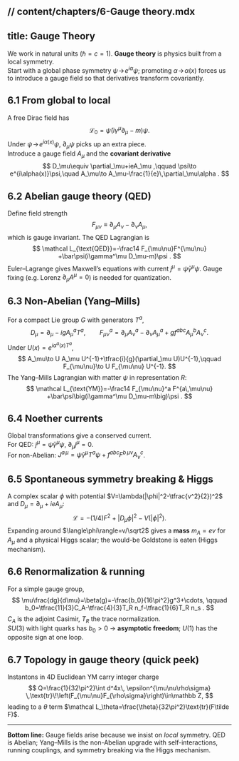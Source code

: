 // content/chapters/6-Gauge theory.mdx
---
title: Gauge Theory
---

We work in natural units ($\hbar=c=1$). **Gauge theory** is physics built from a local symmetry.  
Start with a global phase symmetry $\psi \!\to\! e^{i\alpha}\psi$; promoting $\alpha\!\to\!\alpha(x)$ forces us to introduce a gauge field so that derivatives transform covariantly.

## 6.1  From global to local

A free Dirac field has
$$
\mathcal L_0=\bar\psi(i\gamma^\mu\partial_\mu-m)\psi .
$$
Under $\psi\!\to\!e^{i\alpha(x)}\psi$, $\partial_\mu\psi$ picks up an extra piece.  
Introduce a gauge field $A_\mu$ and the **covariant derivative**
$$
D_\mu\equiv \partial_\mu+ieA_\mu ,\qquad \psi\to e^{i\alpha(x)}\psi,\quad
A_\mu\to A_\mu-\frac{1}{e}\,\partial_\mu\alpha .
$$

## 6.2  Abelian gauge theory (QED)

Define field strength
$$
F_{\mu\nu}\equiv \partial_\mu A_\nu-\partial_\nu A_\mu ,
$$
which is gauge invariant. The QED Lagrangian is
$$
\mathcal L_{\text{QED}}=-\frac14 F_{\mu\nu}F^{\mu\nu}
+\bar\psi(i\gamma^\mu D_\mu-m)\psi .
$$
Euler–Lagrange gives Maxwell’s equations with current $j^\mu=\bar\psi\gamma^\mu\psi$.
Gauge fixing (e.g. Lorenz $\partial_\mu A^\mu=0$) is needed for quantization.

## 6.3  Non-Abelian (Yang–Mills)

For a compact Lie group $G$ with generators $T^a$,
$$
D_\mu=\partial_\mu-igA_\mu^a T^a,\qquad
F_{\mu\nu}^a=\partial_\mu A_\nu^a-\partial_\nu A_\mu^a+g f^{abc}A_\mu^bA_\nu^c .
$$
Under $U(x)=e^{i\alpha^a(x)T^a}$,
$$
A_\mu\to U A_\mu U^{-1}+\tfrac{i}{g}(\partial_\mu U)U^{-1},\qquad
F_{\mu\nu}\to U F_{\mu\nu} U^{-1}.
$$
The Yang–Mills Lagrangian with matter $\psi$ in representation $R$:
$$
\mathcal L_{\text{YM}}=-\frac14 F_{\mu\nu}^a F^{a\,\mu\nu}
+\bar\psi\big(i\gamma^\mu D_\mu-m\big)\psi .
$$

## 6.4  Noether currents

Global transformations give a conserved current.  
For QED: $j^\mu=\bar\psi\gamma^\mu\psi$, $\partial_\mu j^\mu=0$.  
For non-Abelian: $J^{a\,\mu}=\bar\psi\gamma^\mu T^a\psi + f^{abc}F^{b\,\mu\nu}A_\nu^c$.

## 6.5  Spontaneous symmetry breaking & Higgs

A complex scalar $\phi$ with potential $V=\lambda(|\phi|^2-\tfrac{v^2}{2})^2$ and $D_\mu=\partial_\mu+ieA_\mu$:
$$
\mathcal L=-(1/4)F^2+|D_\mu\phi|^2-V(|\phi|^2).
$$
Expanding around $\langle\phi\rangle=v/\sqrt2$ gives a **mass** $m_A=ev$ for $A_\mu$ and a physical Higgs scalar; the would-be Goldstone is eaten (Higgs mechanism).

## 6.6  Renormalization & running

For a simple gauge group,
$$
\mu\frac{dg}{d\mu}=\beta(g)=-\frac{b_0}{16\pi^2}g^3+\cdots,
\qquad
b_0=\tfrac{11}{3}C_A-\tfrac{4}{3}T_R n_f-\tfrac{1}{6}T_R n_s .
$$
$C_A$ is the adjoint Casimir, $T_R$ the trace normalization.  
$SU(3)$ with light quarks has $b_0>0$ → **asymptotic freedom**; $U(1)$ has the opposite sign at one loop.

## 6.7  Topology in gauge theory (quick peek)

Instantons in 4D Euclidean YM carry integer charge
$$
Q=\frac{1}{32\pi^2}\int d^4x\, \epsilon^{\mu\nu\rho\sigma}
\,\text{tr}\!\left(F_{\mu\nu}F_{\rho\sigma}\right)\in\mathbb Z,
$$
leading to a $\theta$ term $\mathcal L_\theta=\frac{\theta}{32\pi^2}\text{tr}(F\tilde F)$.

---

**Bottom line:** Gauge fields arise because we insist on *local* symmetry. QED is Abelian; Yang–Mills is the non-Abelian upgrade with self-interactions, running couplings, and symmetry breaking via the Higgs mechanism.

